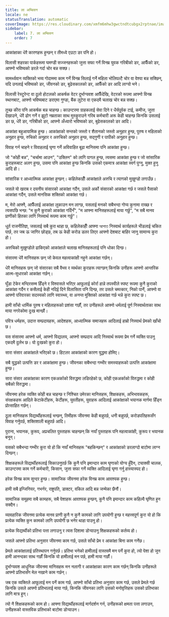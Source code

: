 ```yaml
---
title: ला अम्बिसन
locale: ne
statusTranslation: automatic
coverImage: https://res.cloudinary.com/xmfm6mhw3gwctndtcubgx2rptnae/image/upload/v1740337243/small_cover_educacion_fundamental_a051170f1c.webp
sidebar:
    label: 7. ला अम्बिसन
    order: 7
---
```

आकांक्षाका धेरै कारणहरू हुन्छन् र तीमध्ये एउटा डर पनि हो।

विलासी शहरका पार्कहरूमा घमण्डी सज्जनहरूको जुत्ता सफा गर्ने विनम्र युवक गरिबीको डर, आफैँको डर, आफ्नो भविष्यको डरले गर्दा चोर बन्न सक्छ।

सामर्थ्यवान व्यक्तिको भव्य गोदाममा काम गर्ने विनम्र सिलाई गर्ने महिला भोलिपल्टै चोर वा वेश्या बन्न सक्छिन्, यदि उनलाई भविष्यको डर, जीवनको डर, बुढेसकालको डर, आफैँको डर आदि लाग्यो भने।

विलासी रेस्टुरेन्ट वा ठूलो होटलको आकर्षक वेटर दुर्भाग्यवश आफैँदेखि, वेटरको रूपमा आफ्नो विनम्र स्थानबाट, आफ्नो भविष्यबाट डराएमा गुण्डा, बैंक लुटेरा वा एकदमै चलाख चोर बन्न सक्छ।

तुच्छ कीरा पनि आकर्षक बन्न चाहन्छ। काउन्टरमा ग्राहकलाई सेवा दिने र धैर्यपूर्वक टाई, कमीज, जुत्ता देखाउने, धेरै ढोग गर्ने र झुटो नम्रताका साथ मुस्कुराउने गरिब कर्मचारी अरू केही चाहन्छ किनकि उसलाई डर छ, धेरै डर, गरिबीको डर, आफ्नो अँध्यारो भविष्यको डर, बुढेसकालको डर आदि।

आकांक्षा बहुआयामिक हुन्छ। आकांक्षाको सन्तको जस्तो र शैतानको जस्तो अनुहार हुन्छ, पुरुष र महिलाको अनुहार हुन्छ, रुचिको अनुहार र अरुचिको अनुहार हुन्छ, सद्गुणी र पापीको अनुहार हुन्छ।

विवाह गर्न चाहने र विवाहलाई घृणा गर्ने अविवाहित बूढा मानिसमा पनि आकांक्षा हुन्छ।

जो "कोही बन्न", "चर्चामा आउन", "उक्लिन" को लागि पागल हुन्छ, त्यसमा आकांक्षा हुन्छ र जो सांसारिक कुराहरूबाट अलग हुन्छ, उसमा पनि आकांक्षा हुन्छ किनकि उसको एकमात्र आकांक्षा स्वर्ग पुग्नु, मुक्त हुनु आदि हो।

सांसारिक र आध्यात्मिक आकांक्षा हुन्छन्। कहिलेकाहीँ आकांक्षाले अरुचि र त्यागको मुखुण्डो लगाउँछ।

जसले यो खराब र दयनीय संसारको आकांक्षा गर्दैन, उसले अर्को संसारको आकांक्षा गर्छ र जसले पैसाको आकांक्षा गर्दैन, उसले मानसिक शक्तिको आकांक्षा गर्छ।

म, मेरो आफ्नै, आफैँलाई आकांक्षा लुकाउन मन लाग्छ, यसलाई मनको सबैभन्दा गोप्य कुनामा राख्छ र त्यसपछि भन्छ: "म कुनै कुराको आकांक्षा गर्दिनँ", "म आफ्ना मानिसहरूलाई माया गर्छु", "म सबै मानव प्राणीको हितका लागि निस्वार्थ रूपमा काम गर्छु"।

धूर्त राजनीतिज्ञ, जसलाई सबै कुरा थाहा छ, कहिलेकाहीँ आफ्ना আপাত निस्वार्थ कार्यहरूले भीडलाई चकित पार्छ, तर जब ऊ जागिर छोड्छ, तब ऊ केही करोड डलर लिएर आफ्नो देशबाट बाहिर जानु सामान्य कुरा हो।

अरुचिको मुखुण्डोले ढाकिएको आकांक्षाले चलाख मानिसहरूलाई पनि धोका दिन्छ।

संसारमा धेरै मानिसहरू छन् जो केवल महत्वाकांक्षी नहुने आकांक्षा गर्छन्।

धेरै मानिसहरू छन् जो संसारका सबै वैभव र व्यर्थका कुराहरू त्याग्छन् किनकि उनीहरू आफ्नो आन्तरिक आत्म-सुधारको आकांक्षा गर्छन्।

घुँडा टेकेर मन्दिरसम्म हिँड्ने र विश्वासले भरिएर आफूलाई कोर्रा हान्ने तपस्वीले स्पष्ट रूपमा कुनै कुराको आकांक्षा गर्दैन र कसैलाई केही नदिई दिने विलासिता पनि दिन्छ, तर उसले चमत्कार, निको पार्ने, आफ्नो वा आफ्नो परिवारका सदस्यको लागि स्वास्थ्य, वा अनन्त मुक्तिको आकांक्षा गर्छ भन्ने कुरा स्पष्ट छ।

हामी साँचो धार्मिक पुरुष र महिलाहरूको प्रशंसा गर्छौं, तर उनीहरूले आफ्नो धर्मलाई पूर्ण निस्वार्थताका साथ माया नगरेकोमा दुःख मान्छौं।

पवित्र धर्महरू, उदात्त सम्प्रदायहरू, आदेशहरू, आध्यात्मिक समाजहरू आदिलाई हाम्रो निस्वार्थ प्रेमको खाँचो छ।

यस संसारमा आफ्नो धर्म, आफ्नो विद्यालय, आफ्नो सम्प्रदाय आदि निस्वार्थ रूपमा प्रेम गर्ने व्यक्ति पाउनु एकदमै दुर्लभ छ। यो दुःखको कुरा हो।

सारा संसार आकांक्षाले भरिएको छ। हिटलर आकांक्षाको कारण युद्धमा होमिए।

सबै युद्धको उत्पत्ति डर र आकांक्षामा हुन्छ। जीवनका सबैभन्दा गम्भीर समस्याहरूको उत्पत्ति आकांक्षामा हुन्छ।

सारा संसार आकांक्षाका कारण एकअर्काको विरुद्धमा लडिरहेको छ, कोही एकअर्काको विरुद्धमा र कोही सबैको विरुद्धमा।

जीवनमा हरेक व्यक्ति कोही बन्न चाहन्छ र निश्चित उमेरका मानिसहरू, शिक्षकहरू, अभिभावकहरू, संरक्षकहरू आदिले केटाकेटीहरू, केटीहरू, युवतीहरू, युवाहरू आदिलाई आकांक्षाको भयानक मार्गमा हिँड्न प्रोत्साहित गर्छन्।

ठूला मानिसहरू विद्यार्थीहरूलाई भन्छन्, तिमीहरू जीवनमा केही बन्नुपर्छ, धनी बन्नुपर्छ, करोडपतिहरूसँग विवाह गर्नुपर्छ, शक्तिशाली बन्नुपर्छ आदि।

पुराना, भयानक, कुरूप, अप्रचलित पुस्ताहरू चाहन्छन् कि नयाँ पुस्ताहरू पनि महत्वाकांक्षी, कुरूप र भयानक बनून्।

यसको सबैभन्दा गम्भीर कुरा यो हो कि नयाँ मानिसहरू "बहकिन्छन्" र आकांक्षाको डरलाग्दो बाटोमा लाग्न दिन्छन्।

शिक्षकहरूले विद्यार्थीहरूलाई सिकाउनुपर्छ कि कुनै पनि इमान्दार काम घृणाको योग्य हुँदैन, ट्याक्सी चालक, काउन्टरमा काम गर्ने कर्मचारी, किसान, जुत्ता सफा गर्ने व्यक्ति आदिलाई घृणा गर्नु हास्यास्पद हो।

हरेक विनम्र काम सुन्दर हुन्छ। सामाजिक जीवनमा हरेक विनम्र काम आवश्यक हुन्छ।

हामी सबै इन्जिनियर, गभर्नर, राष्ट्रपति, डाक्टर, वकिल आदि बन्न जन्मेका छैनौं।

सामाजिक समूहमा सबै कामहरू, सबै पेशाहरू आवश्यक हुन्छन्, कुनै पनि इमान्दार काम कहिल्यै घृणित हुन सक्दैन।

व्यावहारिक जीवनमा प्रत्येक मानव प्राणी कुनै न कुनै कामको लागि उपयोगी हुन्छ र महत्त्वपूर्ण कुरा यो हो कि प्रत्येक व्यक्ति कुन कामको लागि उपयोगी छ भनेर थाहा पाउनु हो।

प्रत्येक विद्यार्थीको प्रतिभा पत्ता लगाउनु र त्यस दिशामा डोर्‍याउनु शिक्षकहरूको कर्तव्य हो।

जसले आफ्नो प्रतिभा अनुसार जीवनमा काम गर्छ, उसले साँचो प्रेम र आकांक्षा बिना काम गर्नेछ।

प्रेमले आकांक्षालाई प्रतिस्थापन गर्नुपर्छ। प्रतिभा भनेको हामीलाई वास्तवमै मन पर्ने कुरा हो, त्यो पेशा हो जुन हामी आनन्दका साथ गर्छौं किनकि यो हामीलाई मन पर्छ, हामी माया गर्छौं।

दुर्भाग्यवश आधुनिक जीवनमा मानिसहरू मन नलागी र आकांक्षाका कारण काम गर्छन् किनकि उनीहरूले आफ्नो प्रतिभासँग मेल नखाने काम गर्छन्।

जब एक व्यक्तिले आफूलाई मन पर्ने काम गर्छ, आफ्नो साँचो प्रतिभा अनुसार काम गर्छ, उसले प्रेमले गर्छ किनकि उसले आफ्नो प्रतिभालाई माया गर्छ, किनकि जीवनका लागि उसको मनोवृत्तिहरू उसको प्रतिभाका लागि मात्र हुन्।

त्यो नै शिक्षकहरूको काम हो। आफ्ना विद्यार्थीहरूलाई मार्गदर्शन गर्न, उनीहरूको क्षमता पत्ता लगाउन, उनीहरूको वास्तविक प्रतिभाको बाटोमा डोर्‍याउन।
